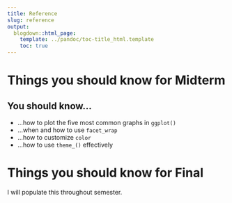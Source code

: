 ```yaml
---
title: Reference
slug: reference
output:
  blogdown::html_page:
    template: ../pandoc/toc-title_html.template
    toc: true
---
```




# Things you should know for Midterm
## You should know...


- ...how to plot the five most common graphs in `ggplot()`
- ...when and how to use `facet_wrap`
- ...how to customize `color`
- ...how to use `theme_()` effectively



# Things you should know for Final

I will populate this throughout semester.
